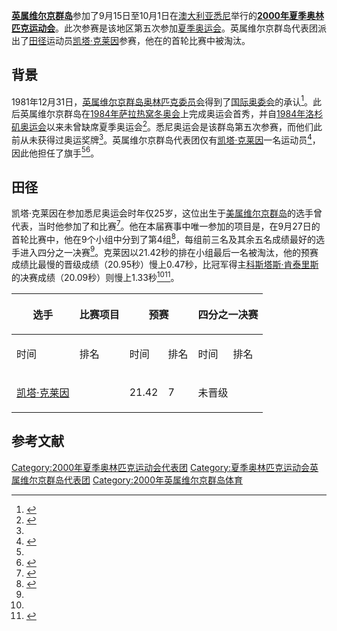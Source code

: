 {{NoteTA
|G1=Sports
|G2=地名
}}
{{Infobox Country Olympics
| NOC = IVB
| games = 2000年夏季
| competitors = 1
| sports = 1
| flagbearer = [[凯塔·克莱因|凯塔·克莱因]]
| rank = 
| gold = 0
| silver = 0
| bronze = 0
| officials = 
}}

'''[[英属维尔京群岛|英属维尔京群岛]]'''参加了9月15日至10月1日在[[澳大利亚|澳大利亚]][[悉尼|悉尼]]举行的'''[[2000年夏季奥林匹克运动会|2000年夏季奥林匹克运动会]]'''。此次参赛是该地区第五次参加[[夏季奥运会|夏季奥运会]]。英属维尔京群岛代表团派出了[[田賽和徑賽|田径]]运动员[[凯塔·克莱因|凯塔·克莱因]]参赛，他在{{tsl|en|Athletics at the 2000 Summer Olympics – Men's 200 metres|2000年夏季奥林匹克运动会田径比赛－男子200米|男子200米}}的首轮比赛中被淘汰。

==背景==
1981年12月31日，[[英属维尔京群岛奥林匹克委员会|英属维尔京群岛奥林匹克委员会]]得到了[[国际奥林匹克委员会|国际奥委会]]的承认<ref>{{cite web|title=Virgin Islands, British – National Olympic Committee (NOC)|url=https://www.olympic.org/virgin-islands-british|accessdate=2018-07-29|publisher=[[International_Olympic_Committee|International Olympic Committee]]|archiveurl=https://web.archive.org/web/20180716140558/https://www.olympic.org/virgin-islands-british|archivedate=2018-07-16|dead-url=no}}</ref>。此后英属维尔京群岛在[[1984年冬季奥林匹克运动会|1984年萨拉热窝冬奥会]]上完成奥运会首秀，并自[[1984年夏季奥林匹克运动会|1984年洛杉矶奥运会]]以来未曾缺席夏季奥运会<ref name="BVISR">{{cite web|title=British Virgin Islands|url=https://www.sports-reference.com/olympics/countries/IVB/|accessdate=2018-07-29|publisher=Sports Reference|archiveurl=https://web.archive.org/web/20200417093627/https://www.sports-reference.com/olympics/countries/IVB/|archivedate=2020-04-17|dead-url=yes}}</ref>。悉尼奥运会是该群岛第五次参赛，而他们此前从未获得过奥运奖牌<ref name="BVISR" />。英属维尔京群岛代表团仅有[[凯塔·克莱因|凯塔·克莱因]]一名运动员<ref>{{cite web|title=British Virgin Islands at the 2000 Sydney Summer Games|url=https://www.sports-reference.com/olympics/countries/IVB/summer/2000/|accessdate=2018-07-30|publisher=Sports Reference|archiveurl=https://web.archive.org/web/20170703142304/http://www.sports-reference.com/olympics/countries/IVB/summer/2000/|archivedate=2017-07-03|dead-url=yes}}</ref>，因此他担任了{{tsl|en|2000 Summer Olympics opening ceremony|2000年夏季奥林匹克运动会开幕式|开幕式}}旗手<ref name="BVISR" /><ref>{{cite web|title=Sydney 2000 Summer Olympics – results & video highlights|url=https://www.olympic.org/sydney-2000|accessdate=2018-08-07|publisher=[[International_Olympic_Committee|International Olympic Committee]]|archive-date=2018-07-03|archive-url=https://web.archive.org/web/20180703164903/https://www.olympic.org/sydney-2000|dead-url=no}}</ref>。

==田径==
{{main article|2000年夏季奥林匹克运动会田径比赛}}

凯塔·克莱因在参加悉尼奥运会时年仅25岁，这位出生于[[美属维尔京群岛|美属维尔京群岛]]的选手曾代表{{tsl|en|British Virgin Islands at the 1996 Summer Olympics|1996年夏季奥林匹克运动会英属维尔京群岛代表团|英属维尔京群岛参加1996年夏季奥运会}}，当时他参加了{{tsl|en|Athletics at the 1996 Summer Olympics – Men's 4 × 100 metres relay|1996年夏季奥林匹克运动会田径比赛－男子4×100米接力|4×100米接力}}和{{tsl|en|Athletics at the 1996 Summer Olympics – Men's long jump|1996年夏季奥林匹克运动会田径比赛－男子跳远|跳远}}比赛<ref>{{cite web|title=Keita Cline Bio, Stats, and Results|url=https://www.sports-reference.com/olympics/athletes/cl/keita-cline-1.html|accessdate=2018-07-30|publisher=Sports Reference|archiveurl=https://web.archive.org/web/20200418010654/https://www.sports-reference.com/olympics/athletes/cl/keita-cline-1.html|archivedate=2020-04-18|dead-url=yes}}</ref>。他在本届赛事中唯一参加的项目是{{tsl|en|Athletics at the 2000 Summer Olympics – Men's 200 metres|2000年夏季奥林匹克运动会田径比赛－男子200米|男子200米}}，在9月27日的首轮比赛中，他在9个小组中分到了第4组<ref name="200r1">{{cite web|title=Athletics at the 2000 Sydney Summer Games: Men's 200 metres Round One|url=https://www.sports-reference.com/olympics/summer/2000/ATH/mens-200-metres-round-one.html|accessdate=2018-07-30|publisher=Sports Reference|archiveurl=https://web.archive.org/web/20170706215649/http://www.sports-reference.com/olympics/summer/2000/ATH/mens-200-metres-round-one.html|archivedate=2017-07-06|dead-url=yes}}</ref>，每组前三名及其余五名成绩最好的选手进入四分之一决赛<ref name="200r1" />。克莱因以21.42秒的排在小组最后一名被淘汰，他的预赛成绩比最慢的晋级成绩（20.95秒）慢上0.47秒，比冠军得主[[科斯塔斯·肯泰里斯|科斯塔斯·肯泰里斯]]的决赛成绩（20.09秒）则慢上1.33秒<ref name="200r1" /><ref>{{cite web|title=Athletics at the 2000 Sydney Summer Games: Men's 200 metres Final|url=https://www.sports-reference.com/olympics/summer/2000/ATH/mens-200-metres-final.html|accessdate=2018-08-11|publisher=Sports Reference|archiveurl=https://web.archive.org/web/20200417094023/https://www.sports-reference.com/olympics/summer/2000/ATH/mens-200-metres-final.html|archivedate=2020-04-17|dead-url=yes}}</ref>。

{| class="wikitable" style="font-size:90%"
|-
!rowspan="2"|选手
!rowspan="2"|比赛项目
!colspan="2"|预赛
!colspan="2"|四分之一决赛
!colspan="2"|半决赛
!colspan="2"|决赛
|-style="font-size:95%"
!时间
!排名
!时间
!排名
!时间
!排名
!时间
!排名
|-align=center
|align=left|[[凯塔·克莱因|凯塔·克莱因]]
|align=left|{{tsl|en|Athletics at the 2000 Summer Olympics – Men's 200 metres|2000年夏季奥林匹克运动会田径比赛－男子200米|男子200米}}
|21.42
|7
|colspan=6|未晋级
|}

{{smalldiv|
*'''注''' – 径赛排名仅为运动员所处小组成绩}}

==参考文献==
{{Reflist}}

{{2000年夏季奥林匹克运动会代表团}}

[[Category:2000年夏季奥林匹克运动会代表团|Category:2000年夏季奥林匹克运动会代表团]]
[[Category:夏季奥林匹克运动会英属维尔京群岛代表团|Category:夏季奥林匹克运动会英属维尔京群岛代表团]]
[[Category:2000年英属维尔京群岛体育|Category:2000年英属维尔京群岛体育]]